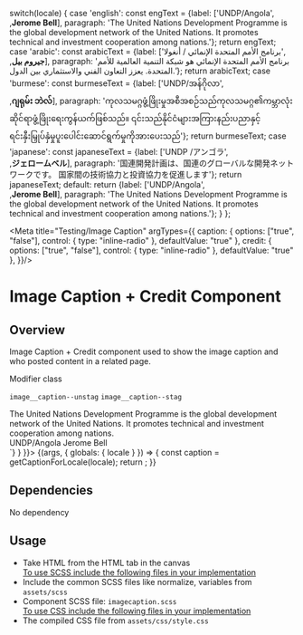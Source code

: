 
  switch(locale) {
    case 'english': const engText = {label: ['UNDP/Angola',<br/>,<strong>Jerome Bell</strong>], paragraph: 'The United Nations Development Programme is the global development network of the United Nations. It promotes technical and investment cooperation among nations.'}; return engText;
    case 'arabic': const arabicText = {label: ['برنامج الأمم المتحدة الإنمائي / أنغولا',<br/>,<strong>جيروم بيل</strong>], paragraph: 'برنامج الأمم المتحدة الإنمائي هو شبكة التنمية العالمية للأمم المتحدة. يعزز التعاون الفني والاستثماري بين الدول.'}; return arabicText;
    case 'burmese': const burmeseText = {label: ['UNDP/အန်ဂိုလာ',<br/>,<strong>ဂျရုမ်း ဘဲလ်</strong>], paragraph: 'ကုလသမဂ္ဂဖွံ့ဖြိုးမှုအစီအစဉ်သည်ကုလသမဂ္ဂ၏ကမ္ဘာလုံးဆိုင်ရာဖွံ့ဖြိုးရေးကွန်ယက်ဖြစ်သည်။ ၎င်းသည်နိုင်ငံများအကြားနည်းပညာနှင့်ရင်းနှီးမြှုပ်နှံမှုပူးပေါင်းဆောင်ရွက်မှုကိုအားပေးသည်'}; return burmeseText;
    case 'japanese': const japaneseText = {label: ['UNDP /アンゴラ',<br/>,<strong>ジェロームベル</strong>], paragraph: '国連開発計画は、国連のグローバルな開発ネットワークです。 国家間の技術協力と投資協力を促進します'}; return japaneseText;
    default:
      return {label: ['UNDP/Angola',<br/>,<strong>Jerome Bell</strong>], paragraph: 'The United Nations Development Programme is the global development network of the United Nations. It promotes technical and investment cooperation among nations.'};
  }
};

<Meta title="Testing/Image Caption" 
argTypes={{
    caption: {
      options: ["true", "false"],
      control: { type: "inline-radio" },
      defaultValue: "true"
    },
    credit: {
      options: ["true", "false"],
      control: { type: "inline-radio" },
      defaultValue: "true"
    },
  }}/>

<style>{`
 .subheading {
    font-weight: 600;
    font-size: 20px;
    color: #333333;
    line-height: 24px;
    margin-bottom: 12px;
    margin-top: 12px;
  }
  .sbdocs .sbdocs-p,
  .sbdocs .sbdocs-li{
    font-size: 1rem;
  }
  .sbdocs .sbdocs-h2 {
    border-bottom: none;
  }
  .css-1h4ytzj code {
    padding-right: 10px;
    width: 100%;
    font-size: 14px;
    line-height: 16px;
      background: black;
  }
`}</style>

# Image Caption + Credit Component

## Overview

Image Caption + Credit component used to show the image caption and who posted content in a related page.

<div className="subheading">Modifier class</div>

<code>image__caption--unstag</code> <code>image__caption--stag</code>

<Canvas>
  <Story parameters={{ docs: { source: { code: `<figcaption class="image__caption">
    <div class="image__caption_para">
      The United Nations Development Programme is the global development network
      of the United Nations. It promotes technical and investment cooperation
      among nations.
    </div>
    <div class="image--author">
      <span class="author__caption author--label">UNDP/Angola</span>
      <span class="author__caption author--name">Jerome Bell</span>
    </div>
  </figcaption>
  `} } }}>
    {(args, { globals: { locale } }) => {
      const caption = getCaptionForLocale(locale);
      return <Imagecaption label={caption.label} paragraph={caption.paragraph} {...args}></Imagecaption>;
    }}
  </Story>
</Canvas>


## Dependencies

No dependency

## Usage

<ul>
<li>Take HTML from the HTML tab in the canvas</li>
<u>To use SCSS include the following files in your implementation</u>
<li>Include the common SCSS files like normalize, variables from <code>assets/scss</code></li>
<li>Component SCSS file: <code>imagecaption.scss</code></li>
<u>To use CSS include the following files in your implementation</u>
<li>The compiled CSS file from <code>assets/css/style.css</code></li>
</ul>
